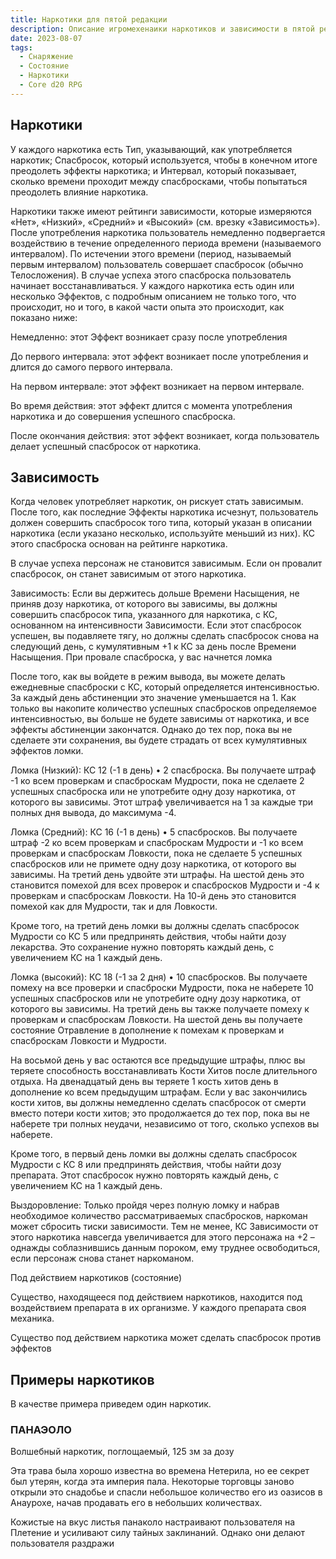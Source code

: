 ```yaml
---
title: Наркотики для пятой редакции
description: Описание игромехенаики наркотиков и зависимости в пятой редакции D&D
date: 2023-08-07
tags:
  - Снаряжение
  - Состояние
  - Наркотики
  - Core d20 RPG 
---
```


## Наркотики
У каждого наркотика есть Тип, указывающий, как употребляется наркотик; Спасбросок, который используется, чтобы в конечном итоге преодолеть эффекты наркотика; и Интервал, который показывает, сколько времени проходит между спасбросками, чтобы попытаться преодолеть влияние наркотика.

Наркотики также имеют рейтинги зависимости, которые измеряются «Нет», «Низкий», «Средний» и «Высокий» (см. врезку «Зависимость»). После употребления наркотика пользователь немедленно подвергается воздействию в течение определенного периода времени (называемого интервалом). По истечении этого времени (период, называемый первым интервалом) пользователь совершает спасбросок (обычно Телосложения). В случае успеха этого спасброска пользователь начинает восстанавливаться. У каждого наркотика есть один или несколько Эффектов, с подробным описанием не только того, что происходит, но и того, в какой части опыта это происходит, как показано ниже:

Немедленно: этот Эффект возникает сразу после употребления

До первого интервала: этот эффект возникает после употребления и длится до самого первого интервала.

На первом интервале: этот эффект возникает на первом интервале.

Во время действия: этот эффект длится с момента употребления наркотика и до совершения успешного спасброска.

После окончания действия: этот эффект возникает, когда пользователь делает успешный спасбросок от наркотика.

## Зависимость

Когда человек употребляет наркотик, он рискует стать зависимым. После того, как последние Эффекты наркотика исчезнут, пользователь должен совершить спасбросок того типа, который указан в описании наркотика (если указано несколько, используйте меньший из них). КС этого спасброска основан на рейтинге наркотика.

В случае успеха персонаж не становится зависимым. Если он провалит спасбросок, он станет зависимым от этого наркотика.

Зависимость: Если вы держитесь дольше Времени Насыщения, не приняв дозу наркотика, от которого вы зависимы, вы должны совершить спасбросок типа, указанного для наркотика, с КС, основанном на интенсивности Зависимости. Если этот спасбросок успешен, вы подавляете тягу, но должны сделать спасбросок снова на следующий день, с кумулятивным +1 к КС за день после Времени Насыщения. При провале спасброска, у вас начнется ломка

После того, как вы войдете в режим вывода, вы можете делать ежедневные спасброски с КС, который определяется интенсивностью. За каждый день абстиненции это значение уменьшается на 1. Как только вы накопите количество успешных спасбросков определяемое интенсивностью, вы больше не будете зависимы от наркотика, и все эффекты абстиненции закончатся. Однако до тех пор, пока вы не сделаете эти сохранения, вы будете страдать от всех кумулятивных эффектов ломки.

Ломка (Низкий): КС 12 (-1 в день) • 2 спасброска. Вы получаете штраф -1 ко всем проверкам и спасброскам Мудрости, пока не сделаете 2 успешных спасброска или не употребите одну дозу наркотика, от которого вы зависимы. Этот штраф увеличивается на 1 за каждые три полных дня вывода, до максимума -4.

Ломка (Средний): КС 16 (-1 в день) • 5 спасбросков. Вы получаете штраф -2 ко всем проверкам и спасброскам Мудрости и -1 ко всем проверкам и спасброскам Ловкости, пока не сделаете 5 успешных спасбросков или не примете одну дозу наркотика, от которого вы зависимы. На третий день удвойте эти штрафы. На шестой день это становится помехой для всех проверок и спасбросков Мудрости и -4 к проверкам и спасброскам Ловкости. На 10-й день это становится помехой как для Мудрости, так и для Ловкости.

Кроме того, на третий день ломки вы должны сделать спасбросок Мудрости со КС 5 или предпринять действия, чтобы найти дозу лекарства. Это сохранение нужно повторять каждый день, с увеличением КС на 1 каждый день.

Ломка (высокий): КС 18 (-1 за 2 дня) • 10 спасбросков. Вы получаете помеху на все проверки и спасброски Мудрости, пока не наберете 10 успешных спасбросков или не употребите одну дозу наркотика, от которого вы зависимы. На третий день вы также получаете помеху к проверкам и спасброскам Ловкости. На шестой день вы получаете состояние Отравление в дополнение к помехам к проверкам и спасброскам Ловкости и Мудрости.

На восьмой день у вас остаются все предыдущие штрафы, плюс вы теряете способность восстанавливать Кости Хитов после длительного отдыха. На двенадцатый день вы теряете 1 кость хитов день в дополнение ко всем предыдущим штрафам. Если у вас закончились кости хитов, вы должны немедленно сделать спасбросок от смерти вместо потери кости хитов; это продолжается до тех пор, пока вы не наберете три полных неудачи, независимо от того, сколько успехов вы наберете.

Кроме того, в первый день ломки вы должны сделать спасбросок Мудрости с КС 8 или предпринять действия, чтобы найти дозу препарата. Этот спасбросок нужно повторять каждый день, с увеличением КС на 1 каждый день.

Выздоровление: Только пройдя через полную ломку и набрав необходимое количество рассматриваемых спасбросков, наркоман может сбросить тиски зависимости. Тем не менее, КС Зависимости от этого наркотика навсегда увеличивается для этого персонажа на +2 – однажды соблазнившись данным пороком, ему труднее освободиться, если персонаж снова станет наркоманом.

Под действием наркотиков (состояние)

Существо, находящееся под действием наркотиков, находится под воздействием препарата в их организме. У каждого препарата своя механика.

Существо под действием наркотика может сделать спасбросок против эффектов

## Примеры наркотиков
В качестве примера приведем один наркотик.

### ПАНАЭОЛО
Волшебный наркотик, поглощаемый, 125 зм за дозу

Эта трава была хорошо известна во времена Нетерила, но ее секрет был утерян, когда эта империя пала. Некоторые торговцы заново открыли это снадобье и спасли небольшое количество его из оазисов в Анаурохе, начав продавать его в небольших количествах.

Кожистые на вкус листья панаколо настраивают пользователя на Плетение и усиливают силу тайных заклинаний. Однако они делают пользователя раздражи
